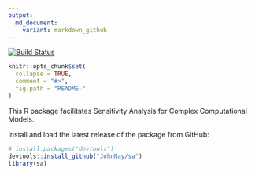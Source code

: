 ```yaml
---
output:
  md_document:
    variant: markdown_github
---
```


<!-- README.md is generated from README.Rmd. Please edit that file -->

[![Build Status](https://travis-ci.org/JohnNay/sa.svg?branch=master)](https://travis-ci.org/JohnNay/sa.svg?branch=master)

```r
knitr::opts_chunk$set(
  collapse = TRUE,
  comment = "#>",
  fig.path = "README-"
)
```

This R package facilitates Sensitivity Analysis for Complex Computational Models.

Install and load the latest release of the package from GitHub:
```r
# install.packages("devtools")
devtools::install_github("JohnNay/sa")
library(sa)
```
